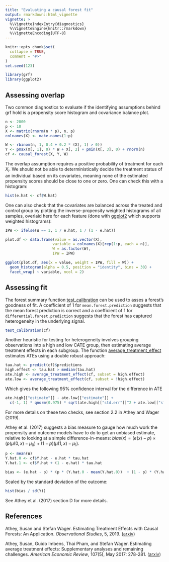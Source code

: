```yaml
---
title: "Evaluating a causal forest fit"
output: rmarkdown::html_vignette
vignette: >
  %\VignetteIndexEntry{diagnostics}
  %\VignetteEngine{knitr::rmarkdown}
  %\VignetteEncoding{UTF-8}
---
```


```r
knitr::opts_chunk$set(
  collapse = TRUE,
  comment = "#>"
)
set.seed(123)
```

```r
library(grf)
library(ggplot2)
```

## Assessing overlap

Two common diagnostics to evaluate if the identifying assumptions behind grf hold is a propensity score histogram and covariance balance plot.

```r
n <- 2000
p <- 10
X <- matrix(rnorm(n * p), n, p)
colnames(X) <- make.names(1:p)

W <- rbinom(n, 1, 0.4 + 0.2 * (X[, 1] > 0))
Y <- pmax(X[, 1], 0) * W + X[, 2] + pmin(X[, 3], 0) + rnorm(n)
cf <- causal_forest(X, Y, W)
```

The overlap assumption requires a positive probability of treatment for each $X_i$. We should not be able to deterministically decide the treatment status of an individual based on its covariates, meaning none of the estimated propensity scores should be close to one or zero. One can check this with a histogram:

```r
hist(e.hat <- cf$W.hat)
```

One can also check that the covariates are balanced across the treated and control group by plotting the inverse-propensity weighted histograms of all samples, overlaid here for each feature (done with [ggplot2](https://ggplot2.tidyverse.org/index.html) which supports weighted histograms):

```r
IPW <- ifelse(W == 1, 1 / e.hat, 1 / (1 - e.hat))

plot.df <- data.frame(value = as.vector(X),
                     variable = colnames(X)[rep(1:p, each = n)],
                     W = as.factor(W),
                     IPW = IPW)

ggplot(plot.df, aes(x = value, weight = IPW, fill = W)) +
  geom_histogram(alpha = 0.5, position = "identity", bins = 30) +
  facet_wrap( ~ variable, ncol = 2)
```

## Assessing fit

The forest summary function [test_calibration](https://grf-labs.github.io/grf/reference/test_calibration.html) can be used to asses a forest's goodness of fit. A coefficient of 1 for `mean.forest.prediction` suggests that the mean forest prediction is correct and a coefficient of 1 for `differential.forest.prediction` suggests that the forest has captured heterogeneity in the underlying signal.

```r
test_calibration(cf)
```

Another heuristic for testing for heterogeneity involves grouping observations into a high and low CATE group, then estimating average treatment effects in each subgroup. The function [average_treatment_effect](https://grf-labs.github.io/grf/reference/average_treatment_effect.html) estimates ATEs using a double robust approach:

```r
tau.hat <- predict(cf)$predictions
high.effect <- tau.hat > median(tau.hat)
ate.high <- average_treatment_effect(cf, subset = high.effect)
ate.low <- average_treatment_effect(cf, subset = !high.effect)
```

Which gives the following 95% confidence interval for the difference in ATE

```r
ate.high[["estimate"]] - ate.low[["estimate"]] +
  c(-1, 1) * qnorm(0.975) * sqrt(ate.high[["std.err"]]^2 + ate.low[["std.err"]]^2)
```

For more details on these two checks, see section 2.2 in Athey and Wager (2019).

Athey et al. (2017) suggests a bias measure to gauge how much work the propensity and outcome models have to do to get an unbiased estimate, relative to looking at a simple difference-in-means: $bias(x) = (e(x) - p) \times (p(\mu(0, x) - \mu_0) + (1 - p) (\mu(1, x) - \mu_1)$.

```r
p <- mean(W)
Y.hat.0 <- cf$Y.hat - e.hat * tau.hat
Y.hat.1 <- cf$Y.hat + (1 - e.hat) * tau.hat

bias <- (e.hat - p) * (p * (Y.hat.0 - mean(Y.hat.0))  + (1 - p) * (Y.hat.1 - mean(Y.hat.1)))
```

Scaled by the standard deviation of the outcome:

```r
hist(bias / sd(Y))
```

See Athey et al. (2017) section D for more details.

## References
Athey, Susan and Stefan Wager. Estimating Treatment Effects with Causal Forests: An Application. _Observational Studies_, 5, 2019. ([arxiv](https://arxiv.org/abs/1902.07409))

Athey, Susan, Guido Imbens, Thai Pham, and Stefan Wager. Estimating average treatment effects: Supplementary analyses and remaining challenges. _American Economic Review_, 107(5), May 2017: 278-281. ([arxiv](https://arxiv.org/abs/1702.01250))

